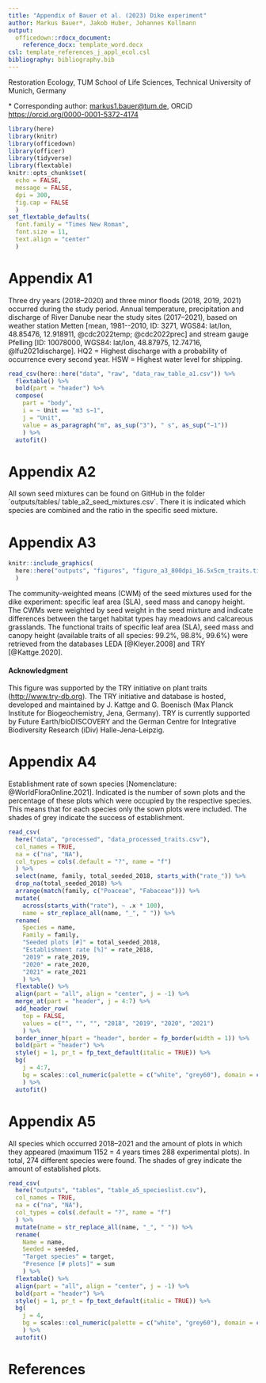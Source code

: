 ```yaml
---
title: "Appendix of Bauer et al. (2023) Dike experiment"
author: Markus Bauer*, Jakob Huber, Johannes Kollmann
output:
  officedown::rdocx_document:
    reference_docx: template_word.docx
csl: template_references_j_appl_ecol.csl
bibliography: bibliography.bib
---
```


Restoration Ecology, TUM School of Life Sciences, Technical University of Munich, Germany

\* Corresponding author: [markus1.bauer\@tum.de](mailto:markus1.bauer@tum.de), ORCiD <https://orcid.org/0000-0001-5372-4174>

<!--# Replace "Dike experiment" in the title -->

```r
library(here)
library(knitr)
library(officedown)
library(officer)
library(tidyverse)
library(flextable)
knitr::opts_chunk$set(
  echo = FALSE,
  message = FALSE,
  dpi = 300,
  fig.cap = FALSE
  )
set_flextable_defaults(
  font.family = "Times New Roman",
  font.size = 11,
  text.align = "center"
  )
```

<!---BLOCK_LANDSCAPE_START--->

# Appendix A1

Three dry years (2018--2020) and three minor floods (2018, 2019, 2021) occurred during the study period. Annual temperature, precipitation and discharge of River Danube near the study sites (2017--2021), based on weather station Metten [mean, 1981--2010, ID: 3271, WGS84: lat/lon, 48.85476, 12.918911, @cdc2022temp; @cdc2022prec] and stream gauge Pfelling [ID: 10078000, WGS84: lat/lon, 48.87975, 12.74716, @lfu2021discharge]. HQ2 = Highest discharge with a probability of occurrence every second year. HSW = Highest water level for shipping.

```r
read_csv(here::here("data", "raw", "data_raw_table_a1.csv")) %>%
  flextable() %>%
  bold(part = "header") %>%
  compose(
    part = "body",
    i = ~ Unit == "m3 s−1",
    j = "Unit",
    value = as_paragraph("m", as_sup("3"), " s", as_sup("−1"))
    ) %>%
  autofit()
```

<!---BLOCK_LANDSCAPE_STOP--->

# Appendix A2

All sown seed mixtures can be found on GitHub in the folder \`outputs/tables/ table_a2_seed_mixtures.csv\`. There it is indicated which species are combined and the ratio in the specific seed mixture.

# Appendix A3

```r
knitr::include_graphics(
  here::here("outputs", "figures", "figure_a3_800dpi_16.5x5cm_traits.tiff")
  )
```

The community-weighted means (CWM) of the seed mixtures used for the dike experiment: specific leaf area (SLA), seed mass and canopy height. The CWMs were weighted by seed weight in the seed mixture and indicate differences between the target habitat types hay meadows and calcareous grasslands. The functional traits of specific leaf area (SLA), seed mass and canopy height (available traits of all species: 99.2%, 98.8%, 99.6%) were retrieved from the databases LEDA [@Kleyer.2008] and TRY [@Kattge.2020].

#### Acknowledgment

This figure was supported by the TRY initiative on plant traits (<http://www.try-db.org>). The TRY initiative and database is hosted, developed and maintained by J. Kattge and G. Boenisch (Max Planck Institute for Biogeochemistry, Jena, Germany). TRY is currently supported by Future Earth/bioDISCOVERY and the German Centre for Integrative Biodiversity Research (iDiv) Halle-Jena-Leipzig. \clearpage \newpage

# Appendix A4

Establishment rate of sown species [Nomenclature: @WorldFloraOnline.2021]. Indicated is the number of sown plots and the percentage of these plots which were occupied by the respective species. This means that for each species only the sown plots were included. The shades of grey indicate the success of establishment.

```r
read_csv(
  here("data", "processed", "data_processed_traits.csv"),
  col_names = TRUE,
  na = c("na", "NA"),
  col_types = cols(.default = "?", name = "f")
  ) %>%
  select(name, family, total_seeded_2018, starts_with("rate_")) %>%
  drop_na(total_seeded_2018) %>%
  arrange(match(family, c("Poaceae", "Fabaceae"))) %>%
  mutate(
    across(starts_with("rate"), ~ .x * 100),
    name = str_replace_all(name, "_", " ")) %>%
  rename(
    Species = name,
    Family = family,
    "Seeded plots [#]" = total_seeded_2018,
    "Establishment rate [%]" = rate_2018,
    "2019" = rate_2019,
    "2020" = rate_2020,
    "2021" = rate_2021
    ) %>%
  flextable() %>%
  align(part = "all", align = "center", j = -1) %>%
  merge_at(part = "header", j = 4:7) %>%
  add_header_row(
    top = FALSE,
    values = c("", "", "", "2018", "2019", "2020", "2021")
    ) %>%
  border_inner_h(part = "header", border = fp_border(width = 1)) %>%
  bold(part = "header") %>%
  style(j = 1, pr_t = fp_text_default(italic = TRUE)) %>%
  bg(
    j = 4:7,
    bg = scales::col_numeric(palette = c("white", "grey60"), domain = c(0, 100))
    ) %>%
  autofit()
```

\clearpage

\newpage

# Appendix A5

All species which occurred 2018--2021 and the amount of plots in which they appeared (maximum 1152 = 4 years times 288 experimental plots). In total, 274 different species were found. The shades of grey indicate the amount of established plots.

```r
read_csv(
  here("outputs", "tables", "table_a5_specieslist.csv"),
  col_names = TRUE,
  na = c("na", "NA"),
  col_types = cols(.default = "?", name = "f")
  ) %>%
  mutate(name = str_replace_all(name, "_", " ")) %>%
  rename(
    Name = name,
    Seeded = seeded,
    "Target species" = target,
    "Presence [# plots]" = sum
    ) %>%
  flextable() %>%
  align(part = "all", align = "center", j = -1) %>%
  bold(part = "header") %>%
  style(j = 1, pr_t = fp_text_default(italic = TRUE)) %>%
  bg(
    j = 4,
    bg = scales::col_numeric(palette = c("white", "grey60"), domain = c(0, 931))
    ) %>%
  autofit()
```

# References {.unnumbered}

::: {#refs}
:::
